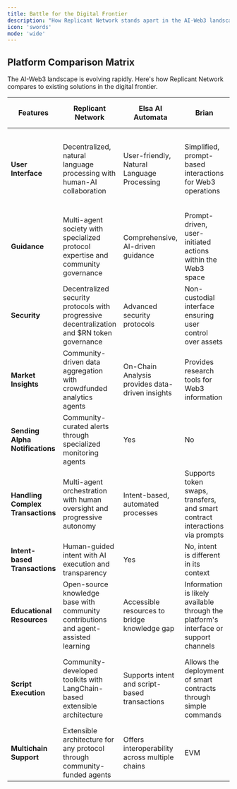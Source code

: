 ```yaml
---
title: Battle for the Digital Frontier
description: "How Replicant Network stands apart in the AI-Web3 landscape"
icon: 'swords'
mode: 'wide'
---
```


## Platform Comparison Matrix

The AI-Web3 landscape is evolving rapidly. Here's how Replicant Network compares to existing solutions in the digital frontier.

| Features | Replicant Network | Elsa AI Automata | Brian | Traditional Blockchain Interfaces | GM.ai |
|----------|-------------------|------------------|-------|-----------------------------------|-------|
| **User Interface** | Decentralized, natural language processing with human-AI collaboration | User-friendly, Natural Language Processing | Simplified, prompt-based interactions for Web3 operations | Technical, Steep Learning Curve | No UI. Tailored for Solana, enabling streamlined and real-time blockchain interactions |
| **Guidance** | Multi-agent society with specialized protocol expertise and community governance | Comprehensive, AI-driven guidance | Prompt-driven, user-initiated actions within the Web3 space | Limited, User must navigate complex topics independently | AI-driven support |
| **Security** | Decentralized security protocols with progressive decentralization and $RN token governance | Advanced security protocols | Non-custodial interface ensuring user control over assets | Varies, dependent on platform and user knowledge | Uses Solana's inherent security features, Infra layer |
| **Market Insights** | Community-driven data aggregation with crowdfunded analytics agents | On-Chain Analysis provides data-driven insights | Provides research tools for Web3 information | User must seek out information independently | AI analytics for actionable insights |
| **Sending Alpha Notifications** | Community-curated alerts through specialized monitoring agents | Yes | No | No | Maybe |
| **Handling Complex Transactions** | Multi-agent orchestration with human oversight and progressive autonomy | Intent-based, automated processes | Supports token swaps, transfers, and smart contract interactions via prompts | User manually handles all steps | Facilitates advanced operations such as yield farming through AI automation |
| **Intent-based Transactions** | Human-guided intent with AI execution and transparency | Yes | No, intent is different in its context | No | Maybe |
| **Educational Resources** | Open-source knowledge base with community contributions and agent-assisted learning | Accessible resources to bridge knowledge gap | Information is likely available through the platform's interface or support channels | Can be limited or overly complex | Potentially offers resources, given its aim to make dApps more user-friendly |
| **Script Execution** | Community-developed toolkits with LangChain-based extensible architecture | Supports intent and script-based transactions | Allows the deployment of smart contracts through simple commands | Typically not supported | Likely supports intelligent script interactions within Solana's environment |
| **Multichain Support** | Extensible architecture for any protocol through community-funded agents | Offers interoperability across multiple chains | EVM | Varies, dependent on each platform | Solana |

